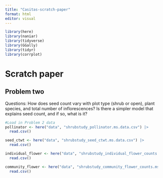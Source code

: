 ```yaml
---
title: "Casitas-scratch-paper"
format: html
editor: visual
---
```


```r
library(here)
library(naniar)
library(tidyverse)
library(GGally)
library(tidyr)
library(corrplot)
```



# Scratch paper 



## Problem two 

Questions: How does seed count vary with plot type (shrub or open), plant species, and total
number of inflorescences? Is there a simpler model that explains seed count, and if so, what is it? 

```r

#Load in Problem 2 data
pollinator <- here("data", "shrubstudy_pollinator.ms.data.csv") |> 
  read.csv()

seed_ctwt <- here("data", "shrubstudy_seed_ctwt.ms.data.csv") |> 
  read.csv()

individual_flower <- here("data", "shrubstudy_individual_flower_counts.ms.data.csv") |> 
  read.csv()

community_flower <- here("data", "shrubstudy_community_flower_counts.ms.data.csv") |> 
  read.csv()
```

